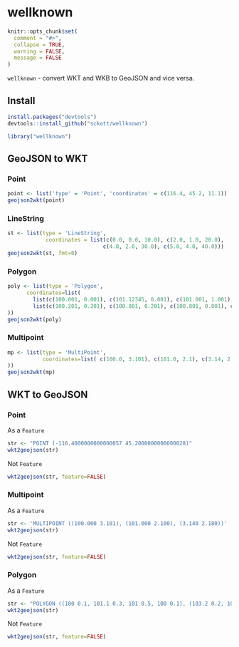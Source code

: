 wellknown
=======

```r
knitr::opts_chunk$set(
  comment = "#>",
  collapse = TRUE,
  warning = FALSE,
  message = FALSE
)
```

`wellknown` - convert WKT and WKB to GeoJSON and vice versa.

## Install

```r
install.packages("devtools")
devtools::install_github("sckott/wellknown")
```

```r
library("wellknown")
```

## GeoJSON to WKT

### Point

```r
point <- list('type' = 'Point', 'coordinates' = c(116.4, 45.2, 11.1))
geojson2wkt(point)
```

### LineString

```r
st <- list(type = 'LineString',
            coordinates = list(c(0.0, 0.0, 10.0), c(2.0, 1.0, 20.0),
                              c(4.0, 2.0, 30.0), c(5.0, 4.0, 40.0)))
geojson2wkt(st, fmt=0)
```

### Polygon

```r
poly <- list(type = 'Polygon',
      coordinates=list(
        list(c(100.001, 0.001), c(101.12345, 0.001), c(101.001, 1.001), c(100.001, 0.001)),
        list(c(100.201, 0.201), c(100.801, 0.201), c(100.801, 0.801), c(100.201, 0.201))
))
geojson2wkt(poly)
```

### Multipoint

```r
mp <- list(type = 'MultiPoint', 
           coordinates=list( c(100.0, 3.101), c(101.0, 2.1), c(3.14, 2.18)
))
geojson2wkt(mp)
```


## WKT to GeoJSON

### Point

As a `Feature`

```r
str <- "POINT (-116.4000000000000057 45.2000000000000028)"
wkt2geojson(str)
```

Not `Feature`

```r
wkt2geojson(str, feature=FALSE)
```

### Multipoint

As a `Feature`

```r
str <- 'MULTIPOINT ((100.000 3.101), (101.000 2.100), (3.140 2.180))'
wkt2geojson(str)
```

Not `Feature`

```r
wkt2geojson(str, feature=FALSE)
```

### Polygon

As a `Feature`

```r
str <- "POLYGON ((100 0.1, 101.1 0.3, 101 0.5, 100 0.1), (103.2 0.2, 104.8 0.2, 100.8 0.8, 103.2 0.2))"
wkt2geojson(str)
```

Not `Feature`

```r
wkt2geojson(str, feature=FALSE)
```

